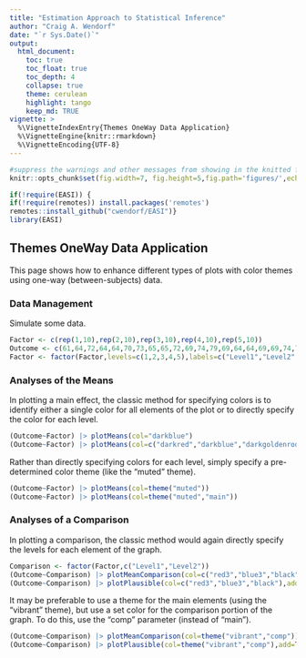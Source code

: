 ```yaml
---
title: "Estimation Approach to Statistical Inference"
author: "Craig A. Wendorf"
date: "`r Sys.Date()`"
output:
  html_document:
    toc: true
    toc_float: true
    toc_depth: 4
    collapse: true
    theme: cerulean
    highlight: tango
    keep_md: TRUE
vignette: >
  %\VignetteIndexEntry{Themes OneWay Data Application}
  %\VignetteEngine{knitr::rmarkdown}
  %\VignetteEncoding{UTF-8}
---
```


```r
#suppress the warnings and other messages from showing in the knitted file.
knitr::opts_chunk$set(fig.width=7, fig.height=5,fig.path='figures/',echo=TRUE,warning=FALSE,message=FALSE)
```

```r
if(!require(EASI)) {
if(!require(remotes)) install.packages('remotes')
remotes::install_github("cwendorf/EASI")}
library(EASI)
```

## Themes OneWay Data Application

This page shows how to enhance different types of plots with color themes using one-way (between-subjects) data.

### Data Management

Simulate some data.
```r
Factor <- c(rep(1,10),rep(2,10),rep(3,10),rep(4,10),rep(5,10))
Outcome <- c(61,64,72,64,64,70,73,65,65,72,69,74,79,69,64,64,69,69,74,79,70,75,80,80,70,65,70,75,70,70,70,80,85,75,70,65,75,75,85,80,65,55,70,65,65,70,70,60,65,70)
Factor <- factor(Factor,levels=c(1,2,3,4,5),labels=c("Level1","Level2","Level3","Level4","Level5"))
```

### Analyses of the Means

In plotting a main effect, the classic method for specifying colors is to identify either a single color for all elements of the plot or to directly specify the color for each level.
```r
(Outcome~Factor) |> plotMeans(col="darkblue")
(Outcome~Factor) |> plotMeans(col=c("darkred","darkblue","darkgoldenrod","darkgreen","darkviolet"))
```

Rather than directly specifying colors for each level, simply specify a pre-determined color theme (like the "muted" theme).
```r
(Outcome~Factor) |> plotMeans(col=theme("muted"))
(Outcome~Factor) |> plotMeans(col=theme("muted","main"))
```

### Analyses of a Comparison

In plotting a comparison, the classic method would again directly specify the levels for each element of the graph.
```r
Comparison <- factor(Factor,c("Level1","Level2"))
(Outcome~Comparison) |> plotMeanComparison(col=c("red3","blue3","black"))
(Outcome~Comparison) |> plotPlausible(col=c("red3","blue3","black"),add=TRUE)
```

It may be preferable to use a theme for the main elements (using the "vibrant" theme), but use a set color for the comparison portion of the graph. To do this, use the "comp" parameter (instead of "main").
```r
(Outcome~Comparison) |> plotMeanComparison(col=theme("vibrant","comp"))
(Outcome~Comparison) |> plotPlausible(col=theme("vibrant","comp"),add=TRUE)
```
